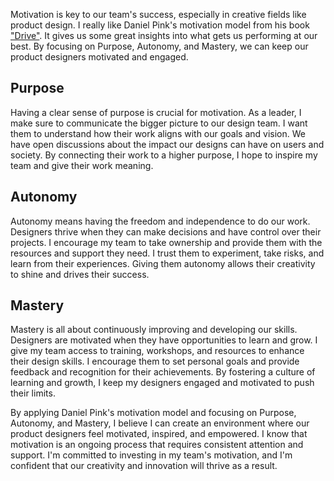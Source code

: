 Motivation is key to our team's success, especially in creative fields like product design. I really like Daniel Pink's motivation model from his book ["Drive"](https://www.amazon.com/Drive-Surprising-Truth-About-Motivates/dp/1594484805). It gives us some great insights into what gets us performing at our best. By focusing on Purpose, Autonomy, and Mastery, we can keep our product designers motivated and engaged.

## Purpose

Having a clear sense of purpose is crucial for motivation. As a leader, I make sure to communicate the bigger picture to our design team. I want them to understand how their work aligns with our goals and vision. We have open discussions about the impact our designs can have on users and society. By connecting their work to a higher purpose, I hope to inspire my team and give their work meaning.

## Autonomy

Autonomy means having the freedom and independence to do our work. Designers thrive when they can make decisions and have control over their projects. I encourage my team to take ownership and provide them with the resources and support they need. I trust them to experiment, take risks, and learn from their experiences. Giving them autonomy allows their creativity to shine and drives their success.

## Mastery

Mastery is all about continuously improving and developing our skills. Designers are motivated when they have opportunities to learn and grow. I give my team access to training, workshops, and resources to enhance their design skills. I encourage them to set personal goals and provide feedback and recognition for their achievements. By fostering a culture of learning and growth, I keep my designers engaged and motivated to push their limits.

By applying Daniel Pink's motivation model and focusing on Purpose, Autonomy, and Mastery, I believe I can create an environment where our product designers feel motivated, inspired, and empowered. I know that motivation is an ongoing process that requires consistent attention and support. I'm committed to investing in my team's motivation, and I'm confident that our creativity and innovation will thrive as a result.
